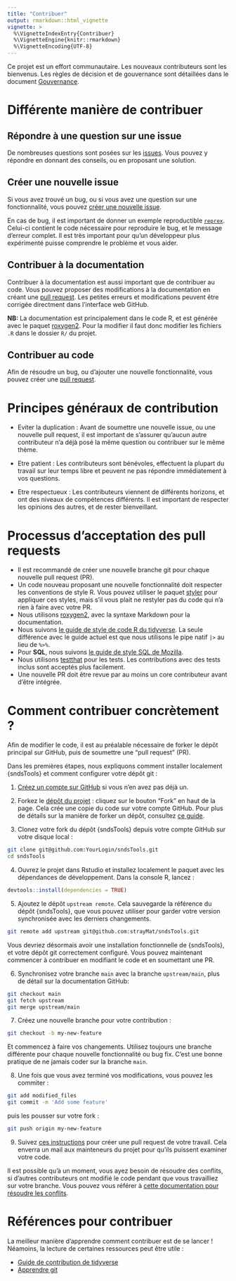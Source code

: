 ```yaml
---
title: "Contribuer"
output: rmarkdown::html_vignette
vignette: >
  %\VignetteIndexEntry{Contribuer}
  %\VignetteEngine{knitr::rmarkdown}
  %\VignetteEncoding{UTF-8}
---
```



Ce projet est un effort communautaire. Les nouveaux contributeurs sont les bienvenus. Les règles de décision et de gouvernance sont détaillées dans le document [Gouvernance](gouvernance.html).

# Différente manière de contribuer

## Répondre à une question sur une issue

De nombreuses questions sont posées sur les [issues](https://github.com/strayMat/sndsTools/issues). Vous pouvez y répondre en donnant des conseils, ou en proposant une solution. 

## Créer une nouvelle issue

Si vous avez trouvé un bug, ou si vous avez une question sur une fonctionnalité, vous pouvez [créer une nouvelle issue](https://github.com/strayMat/sndsTools/issues/new/choose). 

En cas de bug, il est important de donner un exemple reproductible [`reprex`](https://www.tidyverse.org/help/#reprex). Celui-ci contient le code nécessaire pour reproduire le bug, et le message d'erreur complet. Il est très important pour qu'un développeur plus expérimenté puisse comprendre le problème et vous aider. 

## Contribuer à la documentation

Contribuer à la documentation est aussi important que de contribuer au code. Vous pouvez proposer des modifications à la documentation en créant une [pull request](https://github.com/strayMat/sndsTools/pulls). Les petites erreurs et modifications peuvent être corrigée directment dans l'interface web GitHub.

**NB:** La documentation est principalement dans le code R, et est générée avec le paquet [roxygen2](https://cran.r-project.org/package=roxygen2). Pour la modifier il faut donc modifier les fichiers `.R` dans le dossier `R/` du projet.

## Contribuer au code

Afin de résoudre un bug, ou d'ajouter une nouvelle fonctionnalité, vous pouvez créer une [pull request](https://github.com/strayMat/sndsTools/pulls).

# Principes généraux de contribution

- Eviter la duplication : Avant de soumettre une nouvelle issue, ou une nouvelle pull request, il est important de s'assurer qu'aucun autre contributeur n'a déjà posé la même question ou contribuer sur le même thème.

- Etre patient : Les contributeurs sont bénévoles, effectuent la plupart du travail sur leur temps libre et peuvent ne pas répondre immédiatement à vos questions.

- Etre respectueux : Les contributeurs viennent de différents horizons, et ont des niveaux de compétences différents. Il est important de respecter les opinions des autres, et de rester bienveillant. 

# Processus d'acceptation des pull requests

- Il est recommandé de créer une nouvelle branche git pour chaque nouvelle pull request (PR).
- Un code nouveau proposant une nouvelle fonctionnalité doit respecter les conventions de style R. Vous pouvez utiliser le paquet [styler](https://cran.r-project.org/package=styler) pour appliquer ces styles, mais s'il vous plait ne restyler pas du code qui n'a rien à faire avec votre PR.
- Nous utilisons [roxygen2](https://cran.r-project.org/package=roxygen2), avec la syntaxe Markdown pour la documentation. 
- Nous suivons [le guide de style de code R du tidyverse](https://style.tidyverse.org/index.html). La seule différence avec le guide actuel est que nous utilisons le pipe natif `|>` au lieu de `%>%`. 
- Pour **SQL**, nous suivons [le guide de style SQL de Mozilla](https://docs.telemetry.mozilla.org/concepts/sql_style).
- Nous utilisons [testthat](https://cran.r-project.org/package=testthat) pour les tests. Les contributions avec des tests inclus sont acceptés plus facilement.
- Une nouvelle PR doit être revue par au moins un core contributeur avant d'être intégrée.

# Comment contribuer concrètement ? 

Afin de modifier le code, il est au préalable nécessaire de forker le dépôt principal sur GitHub, puis de soumettre une "pull request" (PR).

Dans les premières étapes, nous expliquons comment installer localement {sndsTools} et comment configurer votre dépôt git :

1. [Créez un compte sur GitHub](https://github.com/join) si vous n'en avez pas déjà un.

2. Forkez le [dépôt du projet](https://github.com/strayMat/sndsTools) : cliquez sur le bouton "Fork" en haut de la page. Cela crée une copie du code sur votre compte GitHub. Pour plus de détails sur la manière de forker un dépôt, consultez [ce guide](https://help.github.com/articles/fork-a-repo/).

3. Clonez votre fork du dépôt {sndsTools} depuis votre compte GitHub sur votre disque local :

```bash	
git clone git@github.com:YourLogin/sndsTools.git
cd sndsTools
```

4. Ouvrez le projet dans Rstudio et installez localement le paquet avec les dépendances de développement. Dans la console R, lancez :

```r
devtools::install(dependencies = TRUE)
```

5. Ajoutez le dépôt `upstream remote`. Cela sauvegarde la référence du dépôt {sndsTools}, que vous pouvez utiliser pour garder votre version synchronisée avec les derniers changements.

```bash
git remote add upstream git@github.com:strayMat/sndsTools.git
```

Vous devriez désormais avoir une installation fonctionnelle de {sndsTools}, et votre dépôt git correctement configuré. Vous pouvez maintenant commencer à contribuer en modifiant le code et en soumettant une PR.

6. Synchronisez votre branche `main` avec la branche `upstream/main`, plus de détail sur la documentation GitHub:

```bash
git checkout main
git fetch upstream
git merge upstream/main
```

7. Créez une nouvelle branche pour votre contribution :

```bash
git checkout -b my-new-feature
```

Et commencez à faire vos changements. Utilisez toujours une branche différente pour chaque nouvelle fonctionnalité ou bug fix. C'est une bonne pratique de ne jamais coder sur la branche `main`.

8. Une fois que vous avez terminé vos modifications, vous pouvez les commiter : 

```bash
git add modified_files
git commit -m 'Add some feature'
```

puis les pousser sur votre fork :

```bash
git push origin my-new-feature
```

9. Suivez [ces instructions](https://help.github.com/articles/creating-a-pull-request-from-a-fork) pour créer une pull request de votre travail. Cela enverra un mail aux mainteneurs du projet pour qu'ils puissent examiner votre code.

Il est possible qu'à un moment, vous ayez besoin de résoudre des conflits, si d'autres contributeurs ont modifié le code pendant que vous travailliez sur votre branche. Vous pouvez vous référer à [cette documentation pour résoudre les conflits](https://help.github.com/articles/resolving-a-merge-conflict-using-the-command-line/).

# Références pour contribuer

La meilleur manière d'apprendre comment contribuer est de se lancer ! 
Néamoins, la lecture de certaines ressources peut être utile :

- [Guide de contribution de tidyverse](https://www.tidyverse.org/contribute/)
- [Apprendre git](https://docs.github.com/en/get-started/getting-started-with-git/set-up-git)

